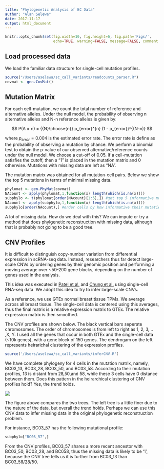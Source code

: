 ```yaml
---
title: "Phylogenetic Analysis of BC Data"
author: "Alan Selewa"
date: 2017-11-17
output: html_document
---
```


```r
knitr::opts_chunk$set(fig.width=10, fig.height=6, fig.path='Figs/',
                      echo=TRUE, warning=FALSE, message=FALSE, comment = NA)
```

## Load processed data

We load the familiar data structure for single-cell mutation profiles.

```r
source("/Users/aselewa/sc_call_variants/readcounts_parser.R")
covmat <- gen.CovMat()
```

## Mutation Matrix

For each cell-mutation, we count the total number of reference and alternative alleles. Under the null model, the probability of observing n alternative alleles and N-n reference alleles is given by:

$$ P(A = n) = {{N}\choose{n}}  p_{error}^{n} (1 - p_{error})^{(N-n)} $$

where $p_{error} = 0.004$ is the estimated error rate. The error rate is define as the probability of observing a mutation by chance. We perform a binomial test to obtain the p-value of our observed alternative/reference counts under the null model. We choose a cut-off of 0.05. If a cell-mutation satisfies the cutoff, then a "1" is placed in the mutation matrix and 0 otherwise. Mutations with missing data are left as "NA". 

The mutation matrix was obtained for all mutation-cell pairs. Below we show the top 5 mutations in terms of minimal missing data. 

```r
phylomat <- gen.PhyMat(covmat)
NAcount <- apply(phylomat,1,function(x) length(which(is.na(x))))
subphylo <- t(phylomat[order(NAcount)[1:5],]) #get top 5 informative mutations
NAcount <- apply(subphylo,1,function(x) length(which(is.na(x))))
subphylo[order(NAcount),] #order cells by how informative their mutations are
```

A lot of missing data. How do we deal with this? We can impute or try a method that does phylgenetic reconstruction with missing data, although that is probably not going to be a good tree. 

## CNV Profiles

It is difficult to distinguish copy-number variation from differential expression in scRNA-seq data. Instead, researchers thus far detect large-scale CNVs by ordering genes by their genomic position and performing a moving average over ~50-200   gene blocks, depending on the number of genes used in the analysis.

This idea was executed in [Patel et al.](http://science.sciencemag.org/content/early/2014/06/11/science.1254257) and [Chung et al.](https://www.nature.com/articles/ncomms15081) using single-cell RNA-seq data. We adopt this idea to try to infer large-scale CNVs.

As a reference, we use GTEx normal breast tissue TPMs. We average across all breast tissue. The single-cell data is centered using this averages, thus the final matrix is a relative expression matrix to GTEx. The relative expression matrix is then smoothed.

The CNV profiles are shown below. The black vertical bars seperate chromosomes. The order of chromosomes is from left to right as 1, 2, 3, .. ,X, Y. I used all the genes that occur in both GTEx and the single-cell data (~10k genes), with a gene block of 150 genes. The dendrogam on the left represents heirarichal clustering of the expression profiles. 

```r
source('/Users/aselewa/sc_call_variants/inferCNV.R')
```

We have complete phylogeny for 4 cells in the mutation matrix, namely, BC03_13, BC03_28, BC03_50, and BC03_58. According to their mutation profiles, 13 is distant from 28,50,and 58, while these 3 cells have 0 distance between them. Does this pattern in the heirarchical clustering of CNV profiles hold? Yes, the trend holds. 

![](/Users/aselewa/web/img/cnv_mutation_fig.png)

The figure above compares the two trees. The left tree is a little finer due to the nature of the data, but overall the trend holds. Perhaps we can use this CNV data to infer missing data in the original phylogenetic reconstruction problem.

For instance, BC03_57 has the following mutational profile:

```r
subphylo["BC03_57",]
```

From the CNV profiles, BC03_57 shares a more recent ancestor with BC03_50, BC03_28, and BC058, thus the missing data is likely to be '1', because the CNV tree tells us it is further from BC03_13 than BC03_58/28/50.


